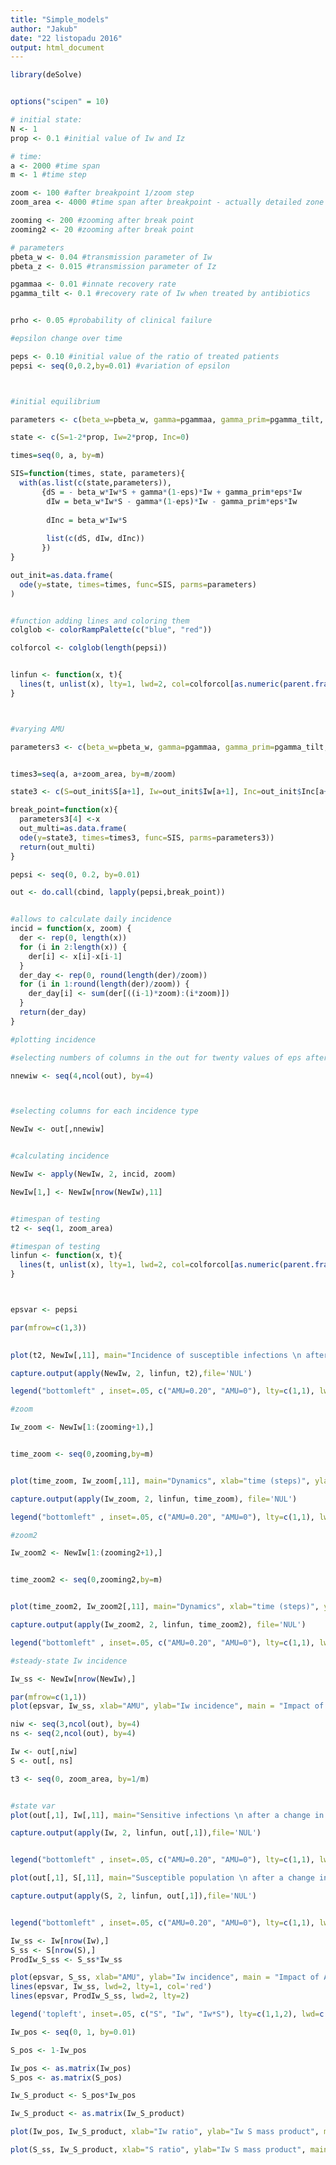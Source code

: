 ```yaml
---
title: "Simple_models"
author: "Jakub"
date: "22 listopadu 2016"
output: html_document
---
```


```r
library(deSolve)


options("scipen" = 10)

# initial state:
N <- 1
prop <- 0.1 #initial value of Iw and Iz

# time:
a <- 2000 #time span
m <- 1 #time step

zoom <- 100 #after breakpoint 1/zoom step
zoom_area <- 4000 #time span after breakpoint - actually detailed zone rather that zoom

zooming <- 200 #zooming after break point
zooming2 <- 20 #zooming after break point

# parameters
pbeta_w <- 0.04 #transmission parameter of Iw
pbeta_z <- 0.015 #transmission parameter of Iz

pgammaa <- 0.01 #innate recovery rate
pgamma_tilt <- 0.1 #recovery rate of Iw when treated by antibiotics


prho <- 0.05 #probability of clinical failure

#epsilon change over time

peps <- 0.10 #initial value of the ratio of treated patients
pepsi <- seq(0,0.2,by=0.01) #variation of epsilon




```

```r
#initial equilibrium

parameters <- c(beta_w=pbeta_w, gamma=pgammaa, gamma_prim=pgamma_tilt, eps=peps)

state <- c(S=1-2*prop, Iw=2*prop, Inc=0)

times=seq(0, a, by=m)

SIS=function(times, state, parameters){
  with(as.list(c(state,parameters)),
       {dS = - beta_w*Iw*S + gamma*(1-eps)*Iw + gamma_prim*eps*Iw
        dIw = beta_w*Iw*S - gamma*(1-eps)*Iw - gamma_prim*eps*Iw
        
        dInc = beta_w*Iw*S
        
        list(c(dS, dIw, dInc))
       })
}

out_init=as.data.frame(
  ode(y=state, times=times, func=SIS, parms=parameters)
)


#function adding lines and coloring them
colglob <- colorRampPalette(c("blue", "red"))

colforcol <- colglob(length(pepsi))


linfun <- function(x, t){
  lines(t, unlist(x), lty=1, lwd=2, col=colforcol[as.numeric(parent.frame()$i)])
}



#varying AMU

parameters3 <- c(beta_w=pbeta_w, gamma=pgammaa, gamma_prim=pgamma_tilt, eps=peps)


times3=seq(a, a+zoom_area, by=m/zoom)

state3 <- c(S=out_init$S[a+1], Iw=out_init$Iw[a+1], Inc=out_init$Inc[a+1])

break_point=function(x){
  parameters3[4] <-x
  out_multi=as.data.frame(
  ode(y=state3, times=times3, func=SIS, parms=parameters3))
  return(out_multi)
}

pepsi <- seq(0, 0.2, by=0.01)

out <- do.call(cbind, lapply(pepsi,break_point))


#allows to calculate daily incidence
incid = function(x, zoom) {
  der <- rep(0, length(x))
  for (i in 2:length(x)) {
    der[i] <- x[i]-x[i-1]
  }
  der_day <- rep(0, round(length(der)/zoom))
  for (i in 1:round(length(der)/zoom)) {
    der_day[i] <- sum(der[((i-1)*zoom):(i*zoom)])
  }
  return(der_day)
}
```


```r
#plotting incidence

#selecting numbers of columns in the out for twenty values of eps after intervention

nnewiw <- seq(4,ncol(out), by=4)



#selecting columns for each incidence type

NewIw <- out[,nnewiw]


#calculating incidence

NewIw <- apply(NewIw, 2, incid, zoom)

NewIw[1,] <- NewIw[nrow(NewIw),11]


#timespan of testing
t2 <- seq(1, zoom_area)

#timespan of testing
linfun <- function(x, t){
  lines(t, unlist(x), lty=1, lwd=2, col=colforcol[as.numeric(parent.frame()$i)])
}



epsvar <- pepsi

par(mfrow=c(1,3))

 
plot(t2, NewIw[,11], main="Incidence of susceptible infections \n after a change in AMU", xlab="time (steps)", ylab="Incidence Iw", ylim=c(0.007,0.01), lty=1, lwd=2, type="l")

capture.output(apply(NewIw, 2, linfun, t2),file='NUL') 

legend("bottomleft" , inset=.05, c("AMU=0.20", "AMU=0"), lty=c(1,1), lwd=c(2,2), col=c("red", "blue"))

#zoom

Iw_zoom <- NewIw[1:(zooming+1),]


time_zoom <- seq(0,zooming,by=m)


plot(time_zoom, Iw_zoom[,11], main="Dynamics", xlab="time (steps)", ylab="Incidence Iw", ylim=c(0.007,0.01), lty=1, lwd=2, type="l")

capture.output(apply(Iw_zoom, 2, linfun, time_zoom), file='NUL')

legend("bottomleft" , inset=.05, c("AMU=0.20", "AMU=0"), lty=c(1,1), lwd=c(2,2), col=c("red", "blue"))

#zoom2

Iw_zoom2 <- NewIw[1:(zooming2+1),]


time_zoom2 <- seq(0,zooming2,by=m)


plot(time_zoom2, Iw_zoom2[,11], main="Dynamics", xlab="time (steps)", ylab="Incidence Iw", ylim=c(0.0095,0.0103), lty=1, lwd=2, type="l")

capture.output(apply(Iw_zoom2, 2, linfun, time_zoom2), file='NUL')

legend("bottomleft" , inset=.05, c("AMU=0.20", "AMU=0"), lty=c(1,1), lwd=c(2,2), col=c("red", "blue"))

#steady-state Iw incidence

Iw_ss <- NewIw[nrow(NewIw),]

par(mfrow=c(1,1))
plot(epsvar, Iw_ss, xlab="AMU", ylab="Iw incidence", main = "Impact of AMU on steady state Iw incidence", type="l", ylim=c(0,0.01))

```


```r


niw <- seq(3,ncol(out), by=4)
ns <- seq(2,ncol(out), by=4)

Iw <- out[,niw]
S <- out[, ns]

t3 <- seq(0, zoom_area, by=1/m)


#state var
plot(out[,1], Iw[,11], main="Sensitive infections \n after a change in AMU", xlab="time (steps)", ylab="Iw", ylim=c(0,1), lty=1, lwd=2, type="l")

capture.output(apply(Iw, 2, linfun, out[,1]),file='NUL')


legend("bottomleft" , inset=.05, c("AMU=0.20", "AMU=0"), lty=c(1,1), lwd=c(2,2), col=c("red", "blue"))

plot(out[,1], S[,11], main="Susceptible population \n after a change in AMU", xlab="time (steps)", ylab="S", ylim=c(0,1), lty=1, lwd=2, type="l")

capture.output(apply(S, 2, linfun, out[,1]),file='NUL')


legend("bottomleft" , inset=.05, c("AMU=0.20", "AMU=0"), lty=c(1,1), lwd=c(2,2), col=c("red", "blue"))

Iw_ss <- Iw[nrow(Iw),]
S_ss <- S[nrow(S),]
ProdIw_S_ss <- S_ss*Iw_ss

plot(epsvar, S_ss, xlab="AMU", ylab="Iw incidence", main = "Impact of AMU \n on steady state state var", type="l", lwd=2, col='blue', ylim=c(0,1))
lines(epsvar, Iw_ss, lwd=2, lty=1, col='red')
lines(epsvar, ProdIw_S_ss, lwd=2, lty=2)

legend('topleft', inset=.05, c("S", "Iw", "Iw*S"), lty=c(1,1,2), lwd=c(2,2,2), col=c("blue", "red", "black"))

```

```r
Iw_pos <- seq(0, 1, by=0.01)

S_pos <- 1-Iw_pos

Iw_pos <- as.matrix(Iw_pos)
S_pos <- as.matrix(S_pos)

Iw_S_product <- S_pos*Iw_pos

Iw_S_product <- as.matrix(Iw_S_product)

plot(Iw_pos, Iw_S_product, xlab="Iw ratio", ylab="Iw S mass product", main = "Iw S mass product", lwd=2, col='blue', ylim=c(0,1))

plot(S_ss, Iw_S_product, xlab="S ratio", ylab="Iw S mass product", main = "Iw S mass product", type="l", lwd=2, col='blue', ylim=c(0,1))

```